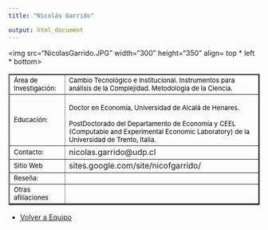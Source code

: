 ```yaml
---
title: "Nicolás Garrido"

output: html_document
---
```


<html>
<body>

<img src="NicolasGarrido.JPG" width="300" height="350" align= top * left * bottom>

<table border="2">

<tr>
<td> <font size="2" color="black"> Área de Investigación:</font>
 </td>

<td> <font size="2" color="black">Cambio Tecnológico e Institucional. Instrumentos para análisis de la Complejidad. Metodología de la Ciencia. </font> </td>

<tr>

<td> <font size="2" color="black"> Educación:</font>
 </td>

<td> <font size="2" color="black"> Doctor en Economía, Universidad de Alcalá de Henares.

PostDoctorado del Departamento de Economía y CEEL (Computable and Experimental Economic Laboratory) de la Universidad de Trento, Italia. </font>
</td>

</tr>

<tr>
<td> <font size="2" color="black"> Contacto:</font> </td>

<td> nicolas.garrido@udp.cl </td>

</tr>

<tr> 
<td > <font size="2" color="black"> Sitio Web </font> </td> 
<td> sites.google.com/site/nicofgarrido/</td>
</tr>

<tr>
<td> 
<font size="2" color="black"> Reseña: </font> </td>
<td><font size="2" color="black"> 
 </font>
</td>
</tr>
</tr>

<tr>
<td> <font size="2" color="black"> Otras afiliaciones </font> </td>
<td> <font size="2" color="black">  </font> </td>

</tr>

</table> 

- <a href="equipo.html"> Volver a Equipo </a>

</body>


</html>
